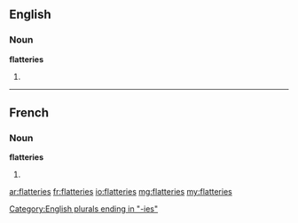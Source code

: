 ==English==

===Noun===
'''flatteries'''

# {{plural of|flattery}}

[[Category:English plurals ending in "-ies"]]

----

==French==

===Noun===
'''flatteries''' {{f}}

# {{plural of|flatterie|lang=fr}}

[[ar:flatteries]]
[[fr:flatteries]]
[[io:flatteries]]
[[mg:flatteries]]
[[my:flatteries]]